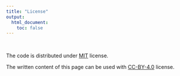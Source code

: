 ```yaml
---
title: "License"
output:
  html_document:
    toc: false
---
```


\ 

The code is distributed under [MIT](https://choosealicense.com/licenses/mit/) license. 

The written content of this page can be used with [CC-BY-4.0](https://choosealicense.com/licenses/cc-by-4.0/) license.